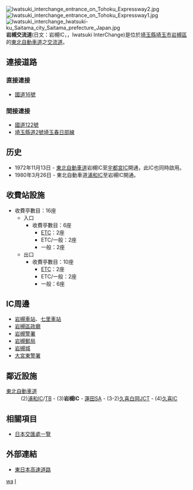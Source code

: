 {{日本公路設施
|設施名稱 = 岩槻IC
|色 = 
|圖像 =Iwatsuki_interchange_toll_barrier_Iwatsuki-ku_Saitama_city_Saitama_prefecture_Japan.jpg
|pxl = 
|圖像簡介 = 
|公路名稱1 = [[東北自動車道|東北自動車道]]
|IC編號1 = 3
|收費站編號1 = 07-903
|記號1 = （上行線）[[File:Japanese_National_Route_Sign_0016.svg|20px]]岩槻 大宮 春日部<br>（下行線）[[File:Japanese_National_Route_Sign_0016.svg|20px]][[File:Japanese_National_Route_Sign_0122.svg|20px]]岩槻 大宮
|起點1 = [[川口JCT|川口JCT]]
|距離1 = 10.5
|上一設施1 = [[浦和TB|浦和TB]]
|上一設施距離1 = 5.5
|下一設施1 = [[蓮田SA|蓮田SA]]
|下一設施距離1 = 7.7
|連接道路 = [[國道16號|國道16號]]
|啟用日期 = 1972年11月13日
|停用日期 = 
|流量 = 
|智能IC = 
|上行營業時間 = 
|上行油站 = 
|上行油站營業時間 = 
|下行營業時間 = 
|下行油站 = 
|下行油站營業時間 = 
|郵政編碼 = 339-0056
|所在地 = {{JPN}}[[埼玉縣|埼玉縣]][[埼玉市|埼玉市]][[岩槻區|岩槻區]]大字加倉307
|坐標 = {{coord|35|56|14.57|N|139|41|26.75|E}}
|備註 = 
}}
[[File:Iwatsuki_interchange_entrance_on_Tohoku_Expressway2.jpg|thumb]]
[[File:Iwatsuki_interchange_entrance_on_Tohoku_Expressway1.jpg|thumb]]
[[File:Iwatsuki_interchange_Iwatsuki-ku_Saitama_city_Saitama_prefecture_Japan.jpg|thumb]]
'''岩槻交流道'''(日文：岩槻IC，{{lang|ja|岩槻インターチェンジ}}，Iwatsuki InterChange)是位於[[埼玉縣|埼玉縣]][[埼玉市|埼玉市]][[岩槻區|岩槻區]]的[[東北自動車道|東北自動車道]]之[[交流道|交流道]]。

== 連接道路 ==
=== 直接連接 ===
*[[國道16號|國道16號]]
=== 間接連接 ===
*[[國道122號|國道122號]]
*[[埼玉縣道2號埼玉春日部線|埼玉縣道2號埼玉春日部線]]

== 历史 ==
* 1972年11月13日 - [[東北自動車道|東北自動車道]]岩槻IC至[[宇都宮IC|宇都宮IC]]開通，此IC也同時啟用。
* 1980年3月26日 - 東北自動車道[[浦和IC|浦和IC]]至岩槻IC開通。

== 收費站設施 ==
*收費亭數目：16座
**入口
***收費亭數目：6座
****[[電子道路收費系統|ETC]]：2座
****ETC/一般：2座
****一般：2座
**出口
***收費亭數目：10座
****[[電子道路收費系統|ETC]]：2座
****ETC/一般：2座
****一般：6座

== IC周邊 ==
* [[岩槻車站|岩槻車站]]、[[七里車站|七里車站]]
* [[岩槻區政廳|岩槻區政廳]]
* [[岩槻警署|岩槻警署]]
* [[岩槻郵局|岩槻郵局]]
* [[岩槻城|岩槻城]]
* [[大宮東警署|大宮東警署]]

== 鄰近設施 ==
; [[東北自動車道|東北自動車道]]
: (2)[[浦和IC|浦和IC]]/[[浦和TB|TB]] - (3)'''岩槻IC''' - [[蓮田SA|蓮田SA]] - (3-2)[[久喜白岡JCT|久喜白岡JCT]] - (4)[[久喜IC|久喜IC]]

== 相關項目 ==
* [[日本交匯處一覽|日本交匯處一覽]]

== 外部連結 ==
* [http://www.e-nexco.co.jp/ 東日本高速道路] {{Wayback|url=http://www.e-nexco.co.jp/ |date=20140203074239 }}
{{transp-stub}}
{{東北自動車道}}

[[Category:日本交流道_I|wa]]
[[Category:埼玉縣交流道|I]]